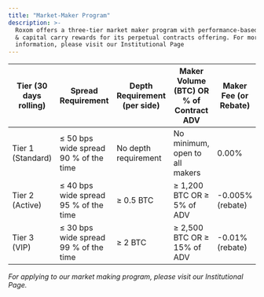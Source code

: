 ```yaml
---
title: "Market-Maker Program"
description: >-
  Roxom offers a three-tier market maker program with performance-based rebates
  & capital carry rewards for its perpetual contracts offering. For more
  information, please visit our Institutional Page
---
```


| Tier (30 days rolling) | Spread Requirement                    | Depth Requirement (per side) | Maker Volume (BTC) OR % of Contract ADV | Maker Fee (or Rebate) |
| ---------------------- | ------------------------------------- | ---------------------------- | ---------------------------------------- | --------------------- |
| Tier 1 (Standard)      | ≤ 50 bps wide spread 90 % of the time | No depth requirement         | No minimum, open to all makers          | 0.00%                 |
| Tier 2 (Active)        | ≤ 40 bps wide spread 95 % of the time | ≥ 0.5 BTC                    | ≥ 1,200 BTC OR ≥ 5% of ADV              | -0.005% (rebate)      |
| Tier 3 (VIP)           | ≤ 30 bps wide spread 99 % of the time | ≥ 2 BTC                      | ≥ 2,500 BTC OR ≥ 15% of ADV             | -0.01% (rebate)       |

_For applying to our market making program, please visit our Institutional Page._